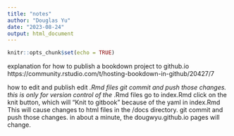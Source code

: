 ```yaml
---
title: "notes"
author: "Douglas Yu"
date: "2023-08-24"
output: html_document
---
```


```r
knitr::opts_chunk$set(echo = TRUE)
```

explanation for how to publish a bookdown project to github.io
https://community.rstudio.com/t/hosting-bookdown-in-github/20427/7

how to edit and publish
edit *.Rmd files
git commit and push those changes.  this is only for version control of the *.Rmd files
go to index.Rmd
click on the knit button, which will "Knit to gitbook" because of the yaml in index.Rmd
This will cause changes to html files in the /docs directory.
git commit and push those changes. in about a minute, the dougwyu.github.io pages will change.

